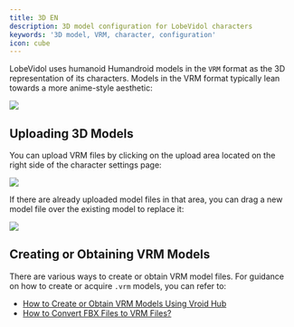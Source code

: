```yaml
---
title: 3D EN
description: 3D model configuration for LobeVidol characters
keywords: '3D model, VRM, character, configuration'
icon: cube
---
```


LobeVidol uses humanoid Humandroid models in the `VRM` format as the 3D representation of its characters. Models in the VRM format typically lean towards a more anime-style aesthetic:

<Frame>
  <img src="https://oss.vidol.chat/assets/fb45861785566b49970837dd4bd5a0f3.webp" />
</Frame>

## Uploading 3D Models

You can upload VRM files by clicking on the upload area located on the right side of the character settings page:

<Frame>
  <img src="https://oss.vidol.chat/assets/dcce29777865df9bb45590e3d507cb18.webp" />
</Frame>

If there are already uploaded model files in that area, you can drag a new model file over the existing model to replace it:

<Frame>
  <img src="https://oss.vidol.chat/assets/4c5667f3b3c0c0757dd7d972fedb98da.webp" />
</Frame>

## Creating or Obtaining VRM Models

There are various ways to create or obtain VRM model files. For guidance on how to create or acquire `.vrm` models, you can refer to:

- [How to Create or Obtain VRM Models Using Vroid Hub](/guides/create-vrm-with-vroid-hub)
- [How to Convert FBX Files to VRM Files?](/guides/convert-fbx-to-vrm)

